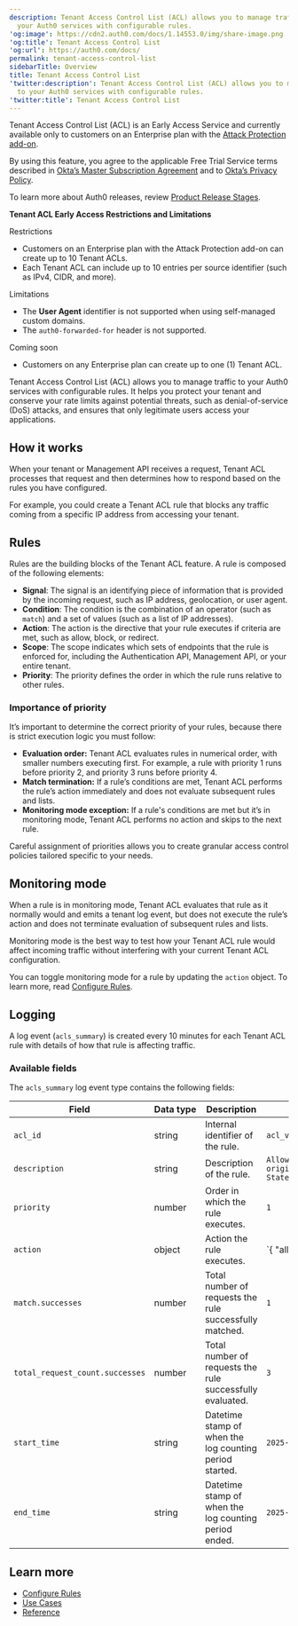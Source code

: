 ```yaml
---
description: Tenant Access Control List (ACL) allows you to manage traffic to
  your Auth0 services with configurable rules.
'og:image': https://cdn2.auth0.com/docs/1.14553.0/img/share-image.png
'og:title': Tenant Access Control List
'og:url': https://auth0.com/docs/
permalink: tenant-access-control-list
sidebarTitle: Overview
title: Tenant Access Control List
'twitter:description': Tenant Access Control List (ACL) allows you to manage traffic
  to your Auth0 services with configurable rules.
'twitter:title': Tenant Access Control List
---
```

<Callout icon="file-lines" color="#0EA5E9" iconType="regular">

Tenant Access Control List (ACL) is an Early Access Service and currently available only to customers on an Enterprise plan with the [Attack Protection add-on](https://www.auth0.com/pricing).

By using this feature, you agree to the applicable Free Trial Service terms described in [Okta’s Master Subscription Agreement](https://www.okta.com/agreements/) and to [Okta’s Privacy Policy](https://www.okta.com/privacy-policy/).

To learn more about Auth0 releases, review [Product Release Stages](/docs/troubleshoot/product-lifecycle/product-release-stages).

</Callout>

<Callout icon="file-lines" color="#0EA5E9" iconType="regular">

**Tenant ACL Early Access Restrictions and Limitations**

Restrictions

* Customers on an Enterprise plan with the Attack Protection add-on can create up to 10 Tenant ACLs.
* Each Tenant ACL can include up to 10 entries per source identifier (such as IPv4, CIDR, and more).

Limitations

* The **User Agent** identifier is not supported when using self-managed custom domains.
* The `auth0-forwarded-for` header is not supported.

Coming soon

* Customers on any Enterprise plan can create up to one (1) Tenant ACL.

</Callout>

Tenant Access Control List (ACL) allows you to manage traffic to your Auth0 services with configurable rules. It helps you protect your tenant and conserve your rate limits against potential threats, such as denial-of-service (DoS) attacks, and ensures that only legitimate users access your applications.

## How it works

When your tenant or <Tooltip tip="Management API: A product to allow customers to perform administrative tasks." cta="View Glossary" href="/docs/glossary?term=Management+API">Management API</Tooltip> receives a request, Tenant ACL processes that request and then determines how to respond based on the rules you have configured.

For example, you could create a Tenant ACL rule that blocks any traffic coming from a specific IP address from accessing your tenant.

## Rules

Rules are the building blocks of the Tenant ACL feature. A rule is composed of the following elements:

* **Signal**: The signal is an identifying piece of information that is provided by the incoming request, such as IP address, geolocation, or user agent.
* **Condition**: The condition is the combination of an operator (such as `match`) and a set of values (such as a list of IP addresses).
* **Action**: The action is the directive that your rule executes if criteria are met, such as allow, block, or redirect.
* **Scope**: The scope indicates which sets of endpoints that the rule is enforced for, including the Authentication API, Management API, or your entire tenant.
* **Priority**: The priority defines the order in which the rule runs relative to other rules.

### Importance of priority

It’s important to determine the correct priority of your rules, because there is strict execution logic you must follow:

* **Evaluation order:** Tenant ACL evaluates rules in numerical order, with smaller numbers executing first. For example, a rule with priority 1 runs before priority 2, and priority 3 runs before priority 4.
* **Match termination:** If a rule’s conditions are met, Tenant ACL performs the rule’s action immediately and does not evaluate subsequent rules and lists.​
* **Monitoring mode exception:** If a rule's conditions are met but it’s in monitoring mode, Tenant ACL performs no action and skips to the next rule.

Careful assignment of priorities allows you to create granular access control policies tailored specific to your needs.

## Monitoring mode

When a rule is in monitoring mode, Tenant ACL evaluates that rule as it normally would and emits a tenant log event, but does not execute the rule’s action and does not terminate evaluation of subsequent rules and lists.

Monitoring mode is the best way to test how your Tenant ACL rule would affect incoming traffic without interfering with your current Tenant ACL configuration.

You can toggle monitoring mode for a rule by updating the `action` object. To learn more, read [Configure Rules](/docs/secure/tenant-access-control-list/configure-rules).

## Logging

A log event (`acls_summary`) is created every 10 minutes for each Tenant ACL rule with details of how that rule is affecting traffic.

### Available fields

The `acls_summary` log event type contains the following fields:

<table class="table"><thead>
<tr>
<th><strong>Field</strong></th>
<th><strong>Data type</strong></th>
<th><strong>Description</strong></th>
<th><strong>Example</strong></th>
</tr>
</thead>
<tbody>
<tr>
<td><code>acl_id</code></td>
<td>string</td>
<td>Internal identifier of the rule.</td>
<td><code>acl_vENikGo5fcJd7FYMLvjKKP</code></td>
</tr>
<tr>
<td><code>description</code></td>
<td>string</td>
<td>Description of the rule.</td>
<td><code>Allow traffic that originates from the United States.</code></td>
</tr>
<tr>
<td><code>priority</code></td>
<td>number</td>
<td>Order in which the rule executes.</td>
<td><code>1</code></td>
</tr>
<tr>
<td><code>action</code></td>
<td>object</td>
<td>Action the rule executes.</td>
<td>`{ "allow": true }`</td>
</tr>
<tr>
<td><code>match.successes</code></td>
<td>number</td>
<td>Total number of requests the rule successfully matched.</td>
<td><code>1</code></td>
</tr>
<tr>
<td><code>total_request_count.successes</code></td>
<td>number</td>
<td>Total number of requests the rule successfully evaluated.</td>
<td><code>3</code></td>
</tr>
<tr>
<td><code>start_time</code></td>
<td>string</td>
<td>Datetime stamp of when the log counting period started.</td>
<td><code>2025-03-19T16:11:07.429Z</code></td>
</tr>
<tr>
<td><code>end_time</code></td>
<td>string</td>
<td>Datetime stamp of when the log counting period ended.</td>
<td><code>2025-03-19T16:21:07.429Z</code></td>
</tr>
</tbody>
</table>

## Learn more

* [Configure Rules](/docs/secure/tenant-access-control-list/configure-rules)
* [Use Cases](/docs/secure/tenant-access-control-list/use-cases)
* [Reference](/docs/secure/tenant-access-control-list/reference)